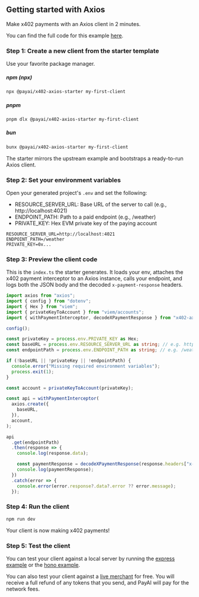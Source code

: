 ## Getting started with Axios

Make x402 payments with an Axios client in 2 minutes.

<Note>You can find the full code for this example <a href="https://github.com/coinbase/x402/tree/main/examples/typescript/clients/axios" target="_blank">here</a>.</Note>

### Step 1: Create a new client from the starter template

Use your favorite package manager.

##### npm (npx)
```bash
npx @payai/x402-axios-starter my-first-client
```

##### pnpm
```bash
pnpm dlx @payai/x402-axios-starter my-first-client
```

##### bun
```bash
bunx @payai/x402-axios-starter my-first-client
```

The starter mirrors the upstream example and bootstraps a ready-to-run Axios client.

### Step 2: Set your environment variables

Open your generated project's `.env` and set the following:

- RESOURCE_SERVER_URL: Base URL of the server to call (e.g., http://localhost:4021)
- ENDPOINT_PATH: Path to a paid endpoint (e.g., /weather)
- PRIVATE_KEY: Hex EVM private key of the paying account

```env
RESOURCE_SERVER_URL=http://localhost:4021
ENDPOINT_PATH=/weather
PRIVATE_KEY=0x...
```

### Step 3: Preview the client code

This is the `index.ts` the starter generates. It loads your env, attaches the x402 payment interceptor to an Axios instance, calls your endpoint, and logs both the JSON body and the decoded `x-payment-response` headers.

```ts
import axios from "axios";
import { config } from "dotenv";
import { Hex } from "viem";
import { privateKeyToAccount } from "viem/accounts";
import { withPaymentInterceptor, decodeXPaymentResponse } from "x402-axios";

config();

const privateKey = process.env.PRIVATE_KEY as Hex;
const baseURL = process.env.RESOURCE_SERVER_URL as string; // e.g. https://example.com
const endpointPath = process.env.ENDPOINT_PATH as string; // e.g. /weather

if (!baseURL || !privateKey || !endpointPath) {
  console.error("Missing required environment variables");
  process.exit(1);
}

const account = privateKeyToAccount(privateKey);

const api = withPaymentInterceptor(
  axios.create({
    baseURL,
  }),
  account,
);

api
  .get(endpointPath)
  .then(response => {
    console.log(response.data);

    const paymentResponse = decodeXPaymentResponse(response.headers["x-payment-response"] as string);
    console.log(paymentResponse);
  })
  .catch(error => {
    console.error(error.response?.data?.error ?? error.message);
  });
```

### Step 4: Run the client

```bash
npm run dev
```

<Check>
  Your client is now making x402 payments!
</Check>

### Step 5: Test the client

You can test your client against a local server by running the [express example](/x402/servers/typescript/express) or the [hono example](/x402/servers/typescript/hono).  

You can also test your client against a <a href="https://x402.payai.network" target="_blank">live merchant</a> for free. You will receive a full refund of any tokens that you send, and PayAI will pay for the network fees.